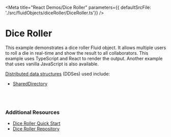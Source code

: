 
<Meta title="React Demos/Dice Roller" parameters={{ defaultSrcFile: './src/fluidObjects/diceRoller/DiceRoller.ts'}} />

# Dice Roller

This example demonstrates a dice roller Fluid object. It allows multiple
users to roll a die in real-time and show the result to all collaborators. This example uses
TypeScript and React to render the output. Another example that uses vanilla JavaScript is also available. 

<a href="https://agreeable-hill-0eeff5b10.azurestaticapps.net/docs/concepts/dds/" target="_blank">Distributed data structures</a> (DDSes) used include:

* <a href="https://agreeable-hill-0eeff5b10.azurestaticapps.net/apis/map/shareddirectory/" target="_blank">SharedDirectory</a>

<Story name="Demo">
  <FluidLoader entryPoint={DiceRollerContainer} title={DiceRoller.DataObjectName} view={DiceRollerView} viewType="react"></FluidLoader>
</Story>

<br /><br />

### Additional Resources

* <a href="https://agreeable-hill-0eeff5b10.azurestaticapps.net/docs/get-started/quick-start/" target="_blank">Dice Roller Quick Start</a>
* <a href="https://github.com/microsoft/FluidFramework/tree/main/examples/data-objects/diceroller" target="_blank">Dice Roller Repository</a>
